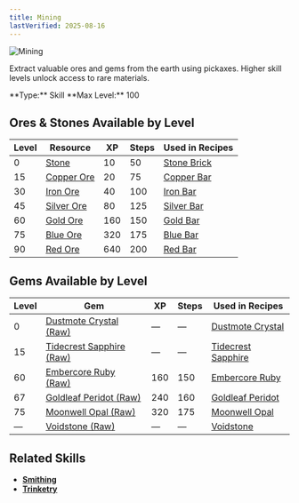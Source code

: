 ```yaml
---
title: Mining
lastVerified: 2025-08-16
---
```


<div className="flex items-start gap-6 mb-8">
  <div className="flex-shrink-0">
    <img src="/assets/icons/mining.png" alt="Mining" className="w-24 h-24 border rounded-lg" />
  </div>
  <div className="flex-1">
    <div className="space-y-2">
      <p className="text-lg text-muted-foreground">Extract valuable ores and gems from the earth using pickaxes. Higher skill levels unlock access to rare materials.</p>
      <div className="flex flex-wrap gap-4 text-sm">
        <span className="px-2 py-1 bg-green-100 dark:bg-green-900 rounded-md">
          **Type:** Skill
        </span>
        <span className="px-2 py-1 bg-purple-100 dark:bg-purple-900 rounded-md">
          **Max Level:** 100
        </span>
      </div>
    </div>
  </div>
</div>

## Ores & Stones Available by Level

| Level | Resource                                                           | XP  | Steps | Used in Recipes |
| ----- | ------------------------------------------------------------------ | --- | ----- | --------------- |
| 0     | [Stone](/docs/resources/individual/stone)                         | 10  | 50    | [Stone Brick](/docs/resources/individual/stone_brick) |
| 15    | [Copper Ore](/docs/resources/individual/copper_ore)               | 20  | 75    | [Copper Bar](/docs/resources/individual/copper_bar) |
| 30    | [Iron Ore](/docs/resources/individual/iron_ore)                   | 40  | 100   | [Iron Bar](/docs/resources/individual/iron_bar) |
| 45    | [Silver Ore](/docs/resources/individual/silver_ore)               | 80  | 125   | [Silver Bar](/docs/resources/individual/silver_bar) |
| 60    | [Gold Ore](/docs/resources/individual/gold_ore)                   | 160 | 150   | [Gold Bar](/docs/resources/individual/gold_bar) |
| 75    | [Blue Ore](/docs/resources/individual/blue_ore)                   | 320 | 175   | [Blue Bar](/docs/resources/individual/blue_bar) |
| 90    | [Red Ore](/docs/resources/individual/red_ore)                     | 640 | 200   | [Red Bar](/docs/resources/individual/red_bar) |

## Gems Available by Level

| Level | Gem                                                                            | XP  | Steps | Used in Recipes |
| ----- | ------------------------------------------------------------------------------ | --- | ----- | --------------- |
| 0     | [Dustmote Crystal (Raw)](/docs/resources/individual/dustmote_crystal_raw)     | —   | —     | [Dustmote Crystal](/docs/resources/individual/dustmote_crystal) |
| 15    | [Tidecrest Sapphire (Raw)](/docs/resources/individual/tidecrest_sapphire_raw) | —   | —     | [Tidecrest Sapphire](/docs/resources/individual/tidecrest_sapphire) |
| 60    | [Embercore Ruby (Raw)](/docs/resources/individual/embercore_ruby_raw)        | 160 | 150   | [Embercore Ruby](/docs/resources/individual/embercore_ruby) |
| 67    | [Goldleaf Peridot (Raw)](/docs/resources/individual/goldleaf_peridot_raw)    | 240 | 160   | [Goldleaf Peridot](/docs/resources/individual/goldleaf_peridot) |
| 75    | [Moonwell Opal (Raw)](/docs/resources/individual/moonwell_opal_raw)           | 320 | 175   | [Moonwell Opal](/docs/resources/individual/moonwell_opal) |
| —     | [Voidstone (Raw)](/docs/resources/individual/voidstone_raw)                   | —   | —     | [Voidstone](/docs/resources/individual/voidstone) |

## Related Skills

- **[Smithing](/docs/skills/individual/smithing)**
- **[Trinketry](/docs/skills/individual/trinketry)**
